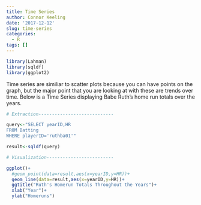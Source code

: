 ```yaml
---
title: Time Series
author: Connor Keeling
date: '2017-12-12'
slug: time-series
categories:
  - R
tags: []
---
```


```r
library(Lahman)
library(sqldf)
library(ggplot2)
```

Time series are similiar to scatter plots because you can have points on the graph, but the major point that you are looking at with these are trends over time. Below is a Time Series displaying Babe Ruth's home run totals over the years.

```r
# Extraction----------------------------

query<-"SELECT yearID,HR
FROM Batting
WHERE playerID='ruthba01'"

result<-sqldf(query)

# Visualization-------------------------

ggplot()+
  #geom_point(data=result,aes(x=yearID,y=HR))+
  geom_line(data=result,aes(x=yearID,y=HR))+
  ggtitle("Ruth's Homerun Totals Throughout the Years")+
  xlab("Year")+
  ylab("Homeruns")
```

